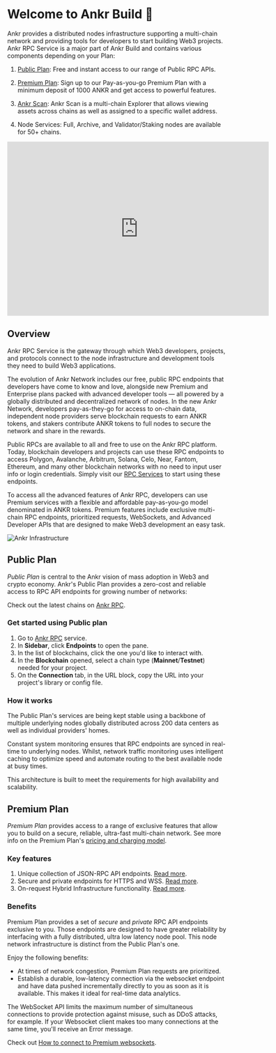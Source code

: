 

# Welcome to Ankr Build 👋

Ankr provides a distributed nodes infrastructure supporting a multi-chain network and providing tools for developers to start building Web3 projects.
Ankr RPC Service is a major part of Ankr Build and contains various components depending on your Plan:

1. [Public Plan](/build-blockchain/overview/#public-plan): Free and instant access to our range of Public RPC APIs.

2. [Premium Plan](/build-blockchain/overview/#premium-plan): Sign up to our Pay-as-you-go Premium Plan with a minimum deposit of 1000 ANKR and get access to powerful features.

3. [Ankr Scan](/build-blockchain/products/v2/scan/): Ankr Scan is a multi-chain Explorer that allows viewing assets across chains as well as assigned to a specific wallet address.

4. Node Services: Full, Archive, and Validator/Staking nodes are available for 50+ chains.

<iframe width="600" height="400" src="https://youtu.be/HJ4l4tbg8Zc?t=26" title="YouTube video player" frameborder="0" allow="accelerometer; autoplay; clipboard-write; encrypted-media; gyroscope; picture-in-picture" allowfullscreen></iframe>

## Overview

Ankr RPC Service is the gateway through which Web3 developers, projects, and protocols connect to the node infrastructure and development tools they need to build Web3 applications.

The evolution of Ankr Network includes our free, public RPC endpoints that developers have come to know and love, alongside new Premium and Enterprise plans packed with advanced developer tools — all powered by a globally distributed and decentralized network of nodes. In the new Ankr Network, developers pay-as-they-go for access to on-chain data, independent node providers serve blockchain requests to earn ANKR tokens, and stakers contribute ANKR tokens to full nodes to secure the network and share in the rewards.

Public RPCs are available to all and free to use on the Ankr RPC platform. Today, blockchain developers and projects can use these RPC endpoints to access Polygon, Avalanche, Arbitrum, Solana, Celo, Near, Fantom, Ethereum, and many other blockchain networks with no need to input user info or login credentials. Simply visit our [RPC Services](https://www.ankr.com/rpc/) to start using these endpoints.

To access all the advanced features of Ankr RPC, developers can use Premium services with a flexible and affordable pay-as-you-go model denominated in ANKR tokens. Premium features include exclusive multi-chain RPC endpoints, prioritized requests, WebSockets, and Advanced Developer APIs that are designed to make Web3 development an easy task.

![Ankr Infrastructure](https://www.ankr.com/docs/assets/images/ankr-structure-c12988a4bdba96353642c1c4a90cdd2b.png)

## Public Plan

*Public Plan* is central to the Ankr vision of mass adoption in Web3 and crypto economy. Ankr's Public Plan provides a zero-cost and reliable access to RPC API endpoints for growing number of networks:

Check out the latest chains on [Ankr RPC](https://www.ankr.com/rpc/).

### Get started using Public plan

1. Go to [Ankr RPC](https://www.ankr.com/rpc/) service.
2. In **Sidebar**, click **Endpoints** to open the pane.
3. In the list of blockchains, click the one you'd like to interact with.
4. In the **Blockchain** opened, select a chain type (**Mainnet**/**Testnet**) needed for your project.
5. On the **Connection** tab, in the URL block, copy the URL into your project's library or config file.

### How it works

The Public Plan's services are being kept stable using a backbone of multiple underlying nodes globally distributed across 200 data centers as well as individual providers' homes.

Constant system monitoring ensures that RPC endpoints are synced in real-time to underlying nodes. Whilst, network traffic monitoring uses intelligent caching to optimize speed and automate routing to the best available node at busy times.

This architecture is built to meet the requirements for high availability and scalability.

## Premium Plan

*Premium Plan* provides access to a range of exclusive features that allow you to build on a secure, reliable, ultra-fast multi-chain network. See more info on the Premium Plan's [pricing and charging model](/build-blockchain/pricing-plans/).

### Key features

1. Unique collection of JSON-RPC API endpoints. [Read more](/build-blockchain/products/v2/advanced-apis).
2. Secure and private endpoints for HTTPS and WSS. [Read more](/build-blockchain/overview/#benefits).
3. On-request Hybrid Infrastructure functionality. [Read more](/build-blockchain/products/v2/hybrid-infra).

### Benefits

Premium Plan provides a set of *secure* and *private* RPC API endpoints exclusive to you. Those endpoints are designed to have greater reliability by interfacing with a fully distributed, ultra low latency node pool. This node network infrastructure is distinct from the Public Plan's one.

Enjoy the following benefits:

* At times of network congestion, Premium Plan requests are prioritized.
* Establish a durable, low-latency connection via the websocket endpoint and have data pushed incrementally directly to you as soon as it is available. This makes it ideal for real-time data analytics.

<Callout type="warning" emoji="❗">
  The WebSocket API limits the maximum number of simultaneous connections to provide protection against misuse, such as DDoS attacks, for example. If your Websocket client makes too many connections at the same time, you'll receive an Error message.
</Callout>

Check out [How to connect to Premium websockets](/build-blockchain/guides/websocket-premium).
